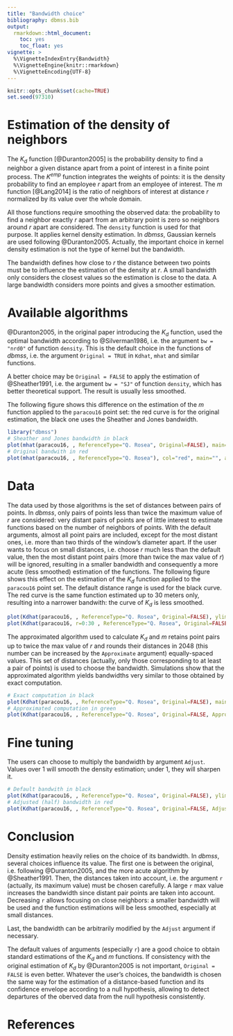 ```yaml
---
title: "Bandwidth choice"
bibliography: dbmss.bib
output: 
  rmarkdown::html_document:
    toc: yes
    toc_float: yes
vignette: >
  %\VignetteIndexEntry{Bandwidth}
  %\VignetteEngine{knitr::rmarkdown}
  %\VignetteEncoding{UTF-8}
---
```


```r
knitr::opts_chunk$set(cache=TRUE)
set.seed(97310)
```


# Estimation of the density of neighbors

The $K_d$ function [@Duranton2005] is the probability density to find a neighbor a given distance apart from a point of interest in a finite point process.
The $K^{emp}$ function integrates the weights of points: it is the density probability to find an employee $r$ apart from an employee of interest.
The $m$ function [@Lang2014] is the ratio of neighbors of interest at distance $r$ normalized by its value over the whole domain.

All those functions require smoothing the observed data: the probability to find a neighbor exactly $r$ apart from an arbitrary point is zero so neighbors around $r$ apart are considered.
The `density` function is used for that purpose.
It applies kernel density estimation.
In $dbmss$, Gaussian kernels are used following @Duranton2005.
Actually, the important choice in kernel density estimation is not the type of kernel but the bandwidth.

The bandwidth defines how close to $r$ the distance between two points must be to influence the estimation of the density at $r$.
A small bandwidth only considers the closest values so the estimation is close to the data.
A large bandwidth considers more points and gives a smoother estimation.


# Available algorithms

@Duranton2005, in the original paper introducing the $K_d$ function, used the optimal bandwidth according to @Silverman1986, i.e. the argument `bw = "nrd0"` of function `density`.
This is the default choice in the functions of $dbmss$, i.e. the argument `Original = TRUE` in `Kdhat`, `mhat` and similar functions.

A better choice may be `Original = FALSE` to apply the estimation of @Sheather1991, i.e. the argument `bw = "SJ"` of function `density`, which has better theoretical support.
The result is usually less smoothed.

The following figure shows this difference on the estimation of the $m$ function applied to the `paracou16` point set: the red curve is for the original estimation, the black one uses the Sheather and Jones bandwidth.

```r
library("dbmss")
# Sheather and Jones bandwidth in black
plot(mhat(paracou16, , ReferenceType="Q. Rosea", Original=FALSE), main="", legend=FALSE)
# Original bandwith in red
plot(mhat(paracou16, , ReferenceType="Q. Rosea"), col="red", main="", add=TRUE)
```

# Data

The data used by those algorithms is the set of distances between pairs of points.
In $dbmss$, only pairs of points less than twice the maximum value of $r$ are considered: very distant pairs of points are of little interest to estimate functions based on the number of neighbors of points.
With the default arguments, almost all point pairs are included, except for the most distant ones, i.e. more than two thirds of the window's diameter apart.
If the user wants to focus on small distances, i.e. choose $r$ much less than the default value, then the most distant point pairs (more than twice the max value of $r$) will be ignored, resulting in a smaller bandwidth and consequently a more acute (less smoothed) estimation of the functions.
The following figure shows this effect on the estimation of the $K_d$ function applied to the `paracou16` point set.
The default distance range is used for the black curve.
The red curve is the same function estimated up to 30 meters only, resulting into a narrower bandwith: the curve of $K_d$ is less smoothed.

```r
plot(Kdhat(paracou16, , ReferenceType="Q. Rosea", Original=FALSE), ylim=c(0, 0.008), main="")
plot(Kdhat(paracou16, r=0:30 , ReferenceType="Q. Rosea", Original=FALSE), main="", col="red", add=TRUE)
```

The approximated algorithm used to calculate $K_d$ and $m$ retains point pairs up to twice the max value of $r$ and rounds their distances in 2048 (this number can be increased by the `Approximate` argument) equally-spaced values.
This set of distances (actually, only those corresponding to at least a pair of points) is used to choose the bandwidth.
Simulations show that the approximated algorithm yields bandwidths very similar to those obtained by exact computation.

```r
# Exact computation in black
plot(Kdhat(paracou16, , ReferenceType="Q. Rosea", Original=FALSE), main="")
# Approximated computation in green
plot(Kdhat(paracou16, , ReferenceType="Q. Rosea", Original=FALSE, Approximate = 1), main="", col="green", add=TRUE)
```

# Fine tuning

The users can choose to multiply the bandwidth by argument `Adjust`.
Values over 1 will smooth the density estimation; under 1, they will sharpen it.

```r
# Default bandwith in black
plot(Kdhat(paracou16, , ReferenceType="Q. Rosea", Original=FALSE), ylim=c(0, 0.008), main="")
# Adjusted (half) bandwidth in red
plot(Kdhat(paracou16, , ReferenceType="Q. Rosea", Original=FALSE, Adjust = 1/2), main="", col="red", add=TRUE)
```

# Conclusion

Density estimation heavily relies on the choice of its bandwidth.
In $dbmss$, several choices influence its value.
The first one is between the original, i.e. following @Duranton2005, and the more acute algorithm by @Sheather1991.
Then, the distances taken into account, i.e. the argument `r` (actually, its maximum value) must be chosen carefully.
A large `r` max value increases the bandwidth since distant pair points are taken into account.
Decreasing `r` allows focusing on close neighbors: a smaller bandwidth will be used and the function estimations will be less smoothed, especially at small distances.

Last, the bandwidth can be arbitrarily modified by the `Adjust` argument if necessary.

The default values of arguments (especially `r`) are a good choice to obtain standard estimations of the $K_d$ and $m$ functions.
If consistency with the original estimation of $K_d$ by @Duranton2005 is not important, `Original = FALSE` is even better.
Whatever the user's choices, the bandwidth is chosen the same way for the estimation of a distance-based function and its confidence envelope according to a null hypothesis, allowing to detect departures of the oberved data from the null hypothesis consistently.


# References
